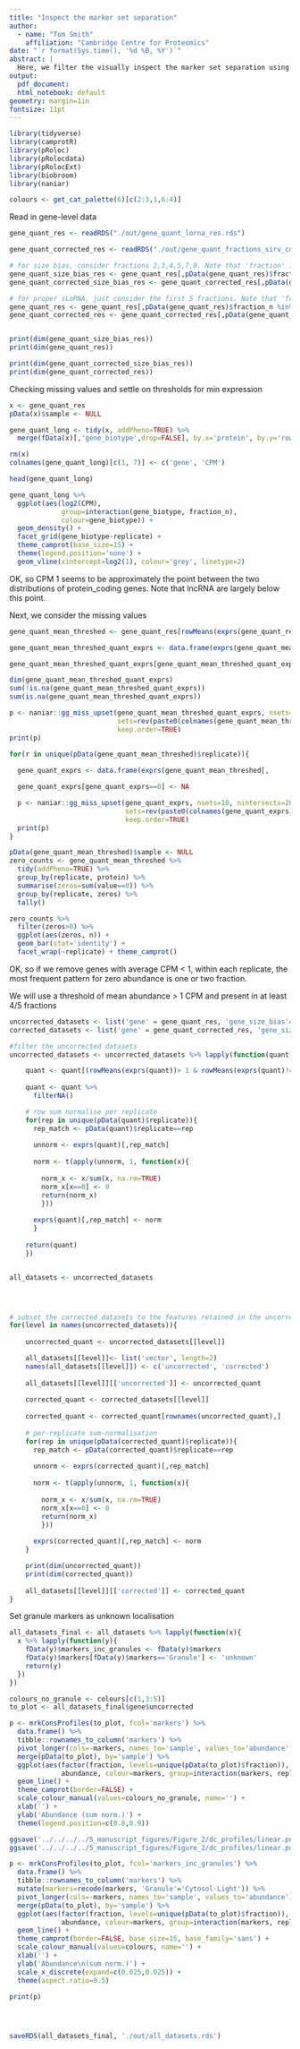 ```yaml
---
title: "Inspect the marker set separation"
author:
  - name: "Tom Smith"
    affiliation: "Cambridge Centre for Proteomics"
date: "`r format(Sys.time(), '%d %B, %Y')`"
abstract: | 
  Here, we filter the visually inspect the marker set separation using linear profile plots and PCA.
output:
  pdf_document:
  html_notebook: default
geometry: margin=1in
fontsize: 11pt
---
```


```r
library(tidyverse)
library(camprotR)
library(pRoloc)
library(pRolocdata)
library(pRolocExt)
library(biobroom)
library(naniar)

colours <- get_cat_palette(6)[c(2:3,1,6:4)]
```

Read in gene-level data
```r
gene_quant_res <- readRDS("./out/gene_quant_lorna_res.rds")

gene_quant_corrected_res <- readRDS("./out/gene_quant_fractions_sirv_corrected.rds")

# for size bias, consider fractions 2,3,4,5,7,8. Note that 'fraction' 1 is actually a total sample
gene_quant_size_bias_res <- gene_quant_res[,pData(gene_quant_res)$fraction_n %in% c(2:5, 7:8)]
gene_quant_corrected_size_bias_res <- gene_quant_corrected_res[,pData(gene_quant_corrected_res)$fraction_n %in% c(2:5, 7:8)]

# for proper sLoRNA, just consider the first 5 fractions. Note that 'fraction' 1 is actually a total sample
gene_quant_res <- gene_quant_res[,pData(gene_quant_res)$fraction_n %in% 2:6]
gene_quant_corrected_res <- gene_quant_corrected_res[,pData(gene_quant_corrected_res)$fraction_n %in% 2:6]


print(dim(gene_quant_size_bias_res))
print(dim(gene_quant_res))

print(dim(gene_quant_corrected_size_bias_res))
print(dim(gene_quant_corrected_res))

```

Checking missing values and settle on thresholds for min expression 
```r

x <- gene_quant_res
pData(x)$sample <- NULL

gene_quant_long <- tidy(x, addPheno=TRUE) %>%
  merge(fData(x)[,'gene_biotype',drop=FALSE], by.x='protein', by.y='row.names')

rm(x)
colnames(gene_quant_long)[c(1, 7)] <- c('gene', 'CPM')

head(gene_quant_long)
```

```r

gene_quant_long %>%
  ggplot(aes(log2(CPM),
             group=interaction(gene_biotype, fraction_n),
             colour=gene_biotype)) +
  geom_density() +
  facet_grid(gene_biotype~replicate) +
  theme_camprot(base_size=15) +
  theme(legend.position='none') +
  geom_vline(xintercept=log2(1), colour='grey', linetype=2)
```
OK, so CPM 1 seems to be approximately the point between the two distributions of protein_coding genes. Note that lncRNA are largely below this point.

Next, we consider the missing values

```r

gene_quant_mean_threshed <- gene_quant_res[rowMeans(exprs(gene_quant_res))>1,]

gene_quant_mean_threshed_quant_exprs <- data.frame(exprs(gene_quant_mean_threshed))

gene_quant_mean_threshed_quant_exprs[gene_quant_mean_threshed_quant_exprs==0] <- NA

dim(gene_quant_mean_threshed_quant_exprs)
sum(!is.na(gene_quant_mean_threshed_quant_exprs))
sum(is.na(gene_quant_mean_threshed_quant_exprs))
```

```r



p <- naniar::gg_miss_upset(gene_quant_mean_threshed_quant_exprs, nsets=10, nintersects=20,
                           sets=rev(paste0(colnames(gene_quant_mean_threshed_quant_exprs), '_NA')),
                           keep.order=TRUE)
print(p)

for(r in unique(pData(gene_quant_mean_threshed)$replicate)){
  
  gene_quant_exprs <- data.frame(exprs(gene_quant_mean_threshed[,                                                                        pData(gene_quant_mean_threshed)$replicate==r]))

  gene_quant_exprs[gene_quant_exprs==0] <- NA

  p <- naniar::gg_miss_upset(gene_quant_exprs, nsets=10, nintersects=20,
                             sets=rev(paste0(colnames(gene_quant_exprs), '_NA')),
                             keep.order=TRUE)
  print(p)
}

```

```r
pData(gene_quant_mean_threshed)$sample <- NULL
zero_counts <- gene_quant_mean_threshed %>%
  tidy(addPheno=TRUE) %>%
  group_by(replicate, protein) %>%
  summarise(zeros=sum(value==0)) %>%
  group_by(replicate, zeros) %>%
  tally()

zero_counts %>%
  filter(zeros>0) %>%
  ggplot(aes(zeros, n)) +
  geom_bar(stat='identity') +
  facet_wrap(~replicate) + theme_camprot()

```
OK, so if we remove genes with average CPM < 1, within each replicate, the most frequent pattern for zero abundance is one or two fraction. 

We will use a threshold of mean abundance > 1 CPM and present in at least 4/5 fractions

```r
uncorrected_datasets <- list('gene' = gene_quant_res, 'gene_size_bias'=gene_quant_size_bias_res)
corrected_datasets <- list('gene' = gene_quant_corrected_res, 'gene_size_bias'=gene_quant_corrected_size_bias_res)

#filter the uncorrected datasets
uncorrected_datasets <- uncorrected_datasets %>% lapply(function(quant){

    quant <- quant[(rowMeans(exprs(quant))> 1 & rowMeans(exprs(quant)!=0) >= 4/5),]
      
    quant <- quant %>%
      filterNA()

    # row sum normalise per replicate 
    for(rep in unique(pData(quant)$replicate)){
      rep_match <- pData(quant)$replicate==rep
      
      unnorm <- exprs(quant)[,rep_match]
      
      norm <- t(apply(unnorm, 1, function(x){
        
        norm_x <- x/sum(x, na.rm=TRUE)
        norm_x[x==0] <- 0
        return(norm_x)
        }))
      
      exprs(quant)[,rep_match] <- norm
      }
    
    return(quant)
    })


all_datasets <- uncorrected_datasets




# subset the corrected datasets to the features retained in the uncorrected dataset filtering
for(level in names(uncorrected_datasets)){
    
    uncorrected_quant <- uncorrected_datasets[[level]]

    all_datasets[[level]]<- list('vector', length=2)
    names(all_datasets[[level]]) <- c('uncorrected', 'corrected')
    
    all_datasets[[level]][['uncorrected']] <- uncorrected_quant
    
    corrected_quant <- corrected_datasets[[level]]
    
    corrected_quant <- corrected_quant[rownames(uncorrected_quant),]
    
    # per-replicate sum-normalisation
    for(rep in unique(pData(corrected_quant)$replicate)){
      rep_match <- pData(corrected_quant)$replicate==rep
      
      unnorm <- exprs(corrected_quant)[,rep_match]
      
      norm <- t(apply(unnorm, 1, function(x){
        
        norm_x <- x/sum(x, na.rm=TRUE)
        norm_x[x==0] <- 0
        return(norm_x)
        }))
      
      exprs(corrected_quant)[,rep_match] <- norm
    }

    print(dim(uncorrected_quant))          
    print(dim(corrected_quant))          
    
    all_datasets[[level]][['corrected']] <- corrected_quant
}


```
Set granule markers as unknown localisation
```r
all_datasets_final <- all_datasets %>% lapply(function(x){
  x %>% lapply(function(y){
    fData(y)$markers_inc_granules <- fData(y)$markers
    fData(y)$markers[fData(y)$markers=='Granule'] <- 'unknown'
    return(y)
  })
})
```


```r

colours_no_granule <- colours[c(1,3:5)]
to_plot <- all_datasets_final$gene$uncorrected

p <- mrkConsProfiles(to_plot, fcol='markers') %>%
  data.frame() %>%
  tibble::rownames_to_column('markers') %>%
  pivot_longer(cols=-markers, names_to='sample', values_to='abundance') %>%
  merge(pData(to_plot), by='sample') %>%
  ggplot(aes(factor(fraction, levels=unique(pData(to_plot)$fraction)),
             abundance, colour=markers, group=interaction(markers, replicate))) +
  geom_line() +
  theme_camprot(border=FALSE) +
  scale_colour_manual(values=colours_no_granule, name='') +
  xlab('') +
  ylab('Abundance (sum norm.)') +
  theme(legend.position=c(0.8,0.9))

ggsave('../../../../5_manuscript_figures/Figure_2/dc_profiles/linear.png', width=6, height=2)
ggsave('../../../../5_manuscript_figures/Figure_2/dc_profiles/linear.pdf', width=6, height=2)

p <- mrkConsProfiles(to_plot, fcol='markers_inc_granules') %>%
  data.frame() %>%
  tibble::rownames_to_column('markers') %>%
  mutate(markers=recode(markers, 'Granule'='Cytosol-Light')) %>%
  pivot_longer(cols=-markers, names_to='sample', values_to='abundance') %>%
  merge(pData(to_plot), by='sample') %>%
  ggplot(aes(factor(fraction, levels=unique(pData(to_plot)$fraction)),
             abundance, colour=markers, group=interaction(markers, replicate))) +
  geom_line() +
  theme_camprot(border=FALSE, base_size=15, base_family='sans') +
  scale_colour_manual(values=colours, name='') +
  xlab('') +
  ylab('Abundance\n(sum norm.)') +
  scale_x_discrete(expand=c(0.025,0.025)) +
  theme(aspect.ratio=0.5)

print(p)





```



```r
saveRDS(all_datasets_final, './out/all_datasets.rds')
```



